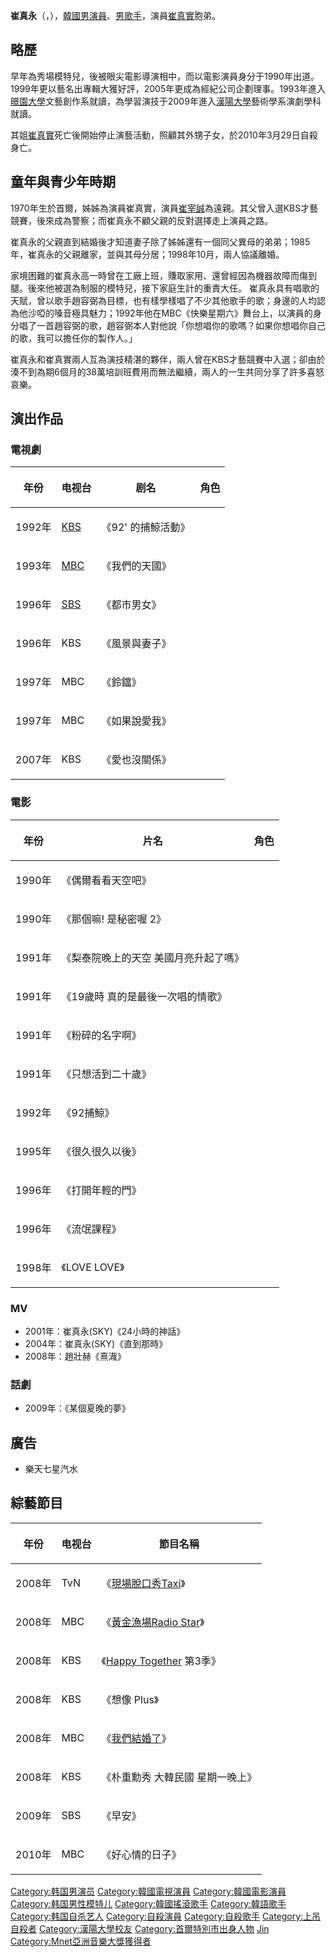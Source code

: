 {{藝人
| 姓名     = 崔真永
| 類型     = 男演员
| 圖片     = 
| 圖片尺寸 = 
| 圖片簡介 = 崔真永
| 原名     = 
| 外文名   = 최진영
| 外文     = ko 
| 羅馬拼音 = Choe Jin-yeong
| 英文名   =  
| 綽號     = 
| 國籍     = {{ROK}}
| 民族     = 
| 籍貫     =
| 出生日期 = 1970年11月17日
| 出生地點 = {{ROK-1963|short=yes}}[[首爾特別市|首爾特別市]][[恩平區|恩平區]]
| 逝世日期 = {{death date and age|2010|3|29|1970|11|17}}
| 逝世地點 = {{KOR}}[[首爾特別市|首爾特別市]][[江南區_(首爾)|江南區]]
| 職業     = [[演员|演员]]
| 語言     = [[韩语|韩语]]、[[英语|英语]]
| 教育程度 = [[漢陽大學|漢陽大學]]演劇系
| 宗教信仰 =  
| 配偶     = 
| 親屬     = {{ubl|[[崔真實|崔真實]]（姊姊；已故）|[[崔宰誠|崔宰誠]]（六等親堂哥）}}
| 音樂類型 = [[韩语流行音樂|韩语流行音樂]]
| 演奏樂器 = [[歌唱|歌唱]]
| 出身地   = {{KOR}} 
| 出道作   =  
| 出道日期 = 1990年
| 代表作   = 
| 活躍年代 = 1990年－2010年
| 唱片公司 = 
| 經紀公司 = 
| 網站     = 
| 獎項     = 
| IMDb    =
| module = {{Infobox name module
| hangul        = 최진영
| hanja         = 崔眞永
| rr            = Choe Jin-yeong
| mr            = Ch'oe Chin'yŏng}}
}}
'''崔真永'''（{{lang-ko|'''최진영'''}}，{{bd|1970年|11月17日|2010年|3月29日|catIdx=Choe, Jin-yeong}}），[[韓國|韓國]][[男演員|男演員]]、[[男歌手|男歌手]]，演員[[崔真實|崔真實]]胞弟。

==略歷==
早年為秀場模特兒，後被眼尖電影導演相中，而以電影演員身分于1990年出道。1999年更以藝名出專輯大獲好評，2005年更成為經紀公司企劃理事。1993年進入[[暻園大學|暻園大學]]文藝創作系就讀，為學習演技于2009年進入[[漢陽大學|漢陽大學]]藝術學系演劇學科就讀。

其姐[[崔真實|崔真實]]死亡後開始停止演藝活動，照顧其外甥子女，於2010年3月29日自殺身亡。

==童年與青少年時期==
1970年生於首爾，姊姊為演員崔真實，演員[[崔宰誠|崔宰誠]]為遠親。其父曾入選KBS才藝競賽，後來成為警察；而崔真永不顧父親的反對選擇走上演員之路。

崔真永的父親直到結婚後才知道妻子除了姊姊還有一個同父異母的弟弟；1985年，崔真永的父親離家，並與其母分居；1998年10月，兩人協議離婚。

家境困難的崔真永高一時曾在工廠上班，賺取家用、還曾經因為機器故障而傷到腿。後來他被選為制服的模特兒，接下家庭生計的重責大任。
崔真永具有唱歌的天賦，曾以歌手趙容弼為目標，也有樣學樣唱了不少其他歌手的歌；身邊的人均認為他沙啞的嗓音極具魅力；1992年他在MBC《快樂星期六》舞台上，以演員的身分唱了一首趙容弼的歌，趙容弼本人對他說「你想唱你的歌嗎？如果你想唱你自己的歌，我可以擔任你的製作人。」

崔真永和崔真實兩人互為演技精湛的夥伴，兩人曾在KBS才藝競賽中入選；卻由於湊不到為期6個月的38萬培訓班費用而無法繼續，兩人的一生共同分享了許多喜怒哀樂。

==演出作品==
===電視劇===
{| class="wikitable" border="1" width="45%"
!年份
!电视台
!剧名
!角色
|-
| 1992年||[[韓國放送公社|KBS]]||《92' 的捕鯨活動》||
|-
| 1993年||[[韓國文化廣播公司|MBC]]||《我們的天國》||
|-
| 1996年||[[SBS_(韓國)|SBS]]||《都市男女》||
|-
| 1996年||KBS||《風景與妻子》||
|-
| 1997年||MBC||《鈴鐺》||
|-
| 1997年||MBC||《如果說愛我》||
|-
| 2007年||KBS||《愛也沒關係》||
|}

===電影===
{| class="wikitable" border="1" width="45%"
!年份
!片名
!角色
|-
| 1990年||《偶爾看看天空吧》||
|-
| 1990年||《那個嘛! 是秘密喔 2》||
|-
| 1991年||《梨泰院晚上的天空 美國月亮升起了嗎》||
|-
| 1991年||《19歲時 真的是最後一次唱的情歌》||
|-
| 1991年||《粉碎的名字啊》||
|-
| 1991年||《只想活到二十歲》||
|-
| 1992年||《92捕鯨》||
|-
| 1995年||《很久很久以後》||
|-
| 1996年||《打開年輕的門》||
|-
| 1996年||《流氓課程》||
|-
| 1998年||《LOVE LOVE》||
|}

===MV===
* 2001年：崔真永(SKY)《24小時的神話》
* 2004年：崔真永(SKY)《直到那時》
* 2008年：趙壯赫《熹渽》

===話劇===
* 2009年：《某個夏晚的夢》

==廣告==
* 樂天七星汽水

==綜藝節目==
{| class="wikitable" border="1" width="45%"
!年份
!电视台
!節目名稱
|-
| 2008年||TvN||《[[現場脫口秀Taxi|現場脫口秀Taxi]]》
|-
| 2008年||MBC||《[[黃金漁場Radio_Star|黃金漁場Radio Star]]》
|-
| 2008年||KBS||《[[Happy_Together|Happy Together]] 第3季》
|-
| 2008年||KBS||《想像 Plus》
|-
| 2008年||MBC||《[[我們結婚了|我們結婚了]]》
|-
| 2008年||KBS||《朴重勳秀 大韓民國 星期一晚上》
|-
| 2009年||SBS||《早安》
|-
| 2010年||MBC||《好心情的日子》
|}

{{韓國金唱片新人獎}}
{{首爾音樂獎新人獎}}
{{青龍電影獎最佳男新人}}
{{春史電影賞最佳男新人}}
{{DEFAULTSORT:Choi}}
[[Category:韩国男演员|Category:韩国男演员]]
[[Category:韓國電視演員|Category:韓國電視演員]]
[[Category:韓國電影演員|Category:韓國電影演員]]
[[Category:韩国男性模特儿|Category:韩国男性模特儿]]
[[Category:韓國搖滾歌手|Category:韓國搖滾歌手]]
[[Category:韓語歌手|Category:韓語歌手]]
[[Category:韩国自杀艺人|Category:韩国自杀艺人]]
[[Category:自殺演員|Category:自殺演員]]
[[Category:自殺歌手|Category:自殺歌手]]
[[Category:上吊自殺者|Category:上吊自殺者]]
[[Category:漢陽大學校友|Category:漢陽大學校友]]
[[Category:首爾特別市出身人物|Category:首爾特別市出身人物]]
[[Category:崔姓|Jin]]
[[Category:Mnet亞洲音樂大獎獲得者|Category:Mnet亞洲音樂大獎獲得者]]